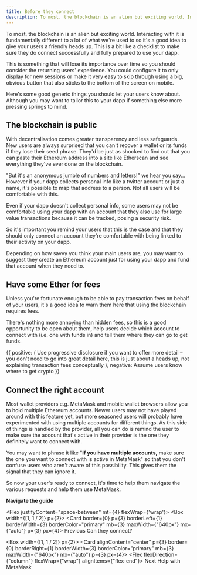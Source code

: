 ```yaml
---
title: Before they connect
description: To most, the blockchain is an alien but exciting world. Interacting with it is fundamentally different to a lot of what we're used to so it's a good idea to give your users a friendly heads up. This is a bit like a checklist to make sure they do connect successfully and fully prepared to use your dapp.
---
```



To most, the blockchain is an alien but exciting world. Interacting with it is fundamentally different to a lot of what we're used to so it's a good idea to give your users a friendly heads up. This is a bit like a checklist to make sure they do connect successfully and fully prepared to use your dapp.

This is something that will lose its importance over time so you should consider the returning users' experience. You could configure it to only display for new sessions or make it very easy to skip through using a big, obvious button that also sticks to the bottom of the screen on mobile.

Here's some good generic things you should let your users know about. Although you may want to tailor this to your dapp if something else more pressing springs to mind.

## The blockchain is public

With decentralisation comes greater transparency and less safeguards. New users are always surprised that you can't recover a wallet or its funds if they lose their seed phrase. They'd be just as shocked to find out that you can paste their Ethereum address into a site like Etherscan and see everything they've ever done on the blockchain.

"But it's an anonymous jumble of numbers and letters!" we hear you say... However if your dapp collects personal info like a twitter account or just a name, it's possible to map that address to a person. Not all users will be comfortable with this.

Even if your dapp doesn't collect personal info, some users may not be comfortable using your dapp with an account that they also use for large value transactions because it can be tracked, posing a security risk.

So it's important you remind your users that this is the case and that they should only connect an account they're comfortable with being linked to their activity on your dapp.

Depending on how savvy you think your main users are, you may want to suggest they create an Ethereum account just for using your dapp and fund that account when they need to.

## Have some Ether for fees

Unless you're fortunate enough to be able to pay transaction fees on behalf of your users, it's a good idea to warn them here that using the blockchain requires fees.

There's nothing more annoying than hidden fees, so this is a good opportunity to be open about them, help users decide which account to connect with (i.e. one with funds in) and tell them where they can go to get funds.

<DoDont>
  {{
    positive: (
      <Text>
        Use progressive disclosure if you want to offer more detail – you don't
        need to go into great detail here, this is just about a heads up, not
        explaining transaction fees conceptually
      </Text>
    ),
    negative: <Text>Assume users know where to get crypto</Text>
  }}
</DoDont>

## Connect the right account

Most wallet providers e.g. MetaMask and mobile wallet browsers allow you to hold multiple Ethereum accounts. Newer users may not have played around with this feature yet, but more seasoned users will probably have experimented with using multiple accounts for different things. As this side of things is handled by the provider, all you can do is remind the user to make sure the account that's active in their provider is the one they definitely want to connect with.

You may want to phrase it like "**If you have multiple accounts,** make sure the one you want to connect with is active in MetaMask" so that you don't confuse users who aren't aware of this possibility. This gives them the signal that they can ignore it.

So now your user's ready to connect, it's time to help them navigate the various requests and help them use MetaMask.

**Navigate the guide**

<Flex justifyContent="space-between" mt={4} flexWrap={'wrap'}>
  <Box width={[1, 1 / 2]} p={2}>
  <RimbleGatsbyLink
    title="Read the previous part of the guide"
    to="/guides/ux/connect-a-wallet-conditions">
  <Card border={0} p={3} borderLeft={1} borderWidth={3} borderColor="primary" mb={3} maxWidth={"640px"} mx={"auto"} p={3} px={4}>
    <Flex alignItems="center">
      <Box>
        <Icon color="primary" mr={3} size="24px" name="ArrowBack" />
      </Box>
      <Box>
        <Text
          fontWeight="bold"
          fontSize={3}
          color="primary"
        >
          Previous
        </Text>
        <Text>Can they connect?</Text>
      </Box>
    </Flex>
    </Card>
  </RimbleGatsbyLink>
  </Box>

<Box width={[1, 1 / 2]} p={2}>
<RimbleGatsbyLink
  title="Read the next part of the guide"
  to="/guides/ux/connect-a-wallet-metamask">
  <Card alignContent="center" p={3} border={0} borderRight={1} borderWidth={3} borderColor="primary" mb={3} maxWidth={"640px"} mx={"auto"} p={3} px={4}>
    <Flex alignItems="center" justifyContent="flex-end">
      <Flex flexDirection={"column"} flexWrap={"wrap"} alignItems={"flex-end"}>
        <Text
          fontSize={3}
          fontWeight="bold"
          color="primary"
        >
          Next
        </Text>
        <Text>Help with MetaMask</Text>
      </Flex>
      <Box>
        <Icon color="primary" ml={3} size="24px" name="ArrowForward" />
      </Box>
    </Flex>
  </Card>
</RimbleGatsbyLink>
</Box>
</Flex>
